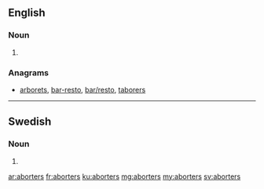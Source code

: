 ==English==

===Noun===
{{head|en}}
# {{plural of|aborter}}

===Anagrams===
* [[arborets#English|arborets]], [[bar-resto#English|bar-resto]], [[bar/resto#English|bar/resto]], [[taborers#English|taborers]]

----

==Swedish==

===Noun===
{{head|sv|noun form}}

# {{sv-noun-form-indef-gen-pl|abort}}

[[ar:aborters]]
[[fr:aborters]]
[[ku:aborters]]
[[mg:aborters]]
[[my:aborters]]
[[sv:aborters]]